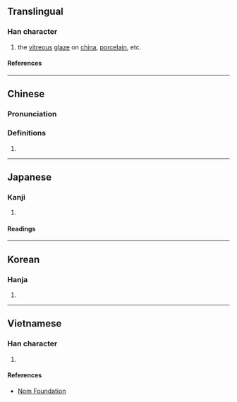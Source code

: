 {{character info/new}}
==Translingual==

===Han character===
{{Han char|rn=85|rad=水|as=05|sn=8|four=34127|canj=EVIS|ids=⿰氵幼}}

# the [[vitreous]] [[glaze]] on [[china]], [[porcelain]], etc.

====References====
{{Han ref|kx=0616.050|dkj=17284|dj=1009.190|hdz=31600.020|uh=6CD1}}

----

==Chinese==
{{zh-forms}}

===Pronunciation===
{{zh-pron
|m=yōu,āo,yòu
|c=jau2
|mc=y
|oc=y
|ma=
|cat=n
}}

===Definitions===
{{zh-hanzi}}

# {{rfdef|lang=zh}}

{{zh-attn-split}}

----

==Japanese==

===Kanji===
{{ja-kanji|grade=|rs=水05}}

# {{defn|lang=ja|sort=水05}}

====Readings====
{{ja-readings
|on=ゆう, ゆ
|kun=くろい
}}

----

==Korean==

===Hanja===
{{ko-hanja|유}}

# {{defn|lang=ko|sort=水05}}

----

==Vietnamese==

===Han character===
{{vi-readings|rs=水05|reading=ao, au, ào}}

# {{defn|lang=vi|sort=水05}}

====References====
* [http://nomfoundation.org/common/nom_details.php?codepoint=6cd1 Nom Foundation]